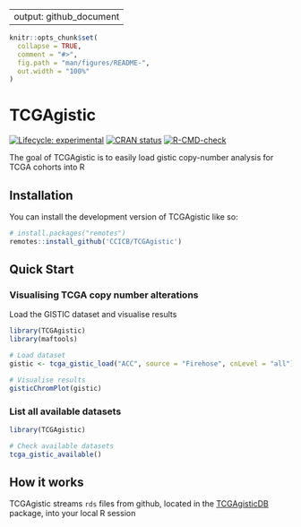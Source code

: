 
---
output: github_document
---

<!-- README.md is generated from README.Rmd. Please edit that file -->

```r
knitr::opts_chunk$set(
  collapse = TRUE,
  comment = "#>",
  fig.path = "man/figures/README-",
  out.width = "100%"
)
```

# TCGAgistic

<!-- badges: start -->
[![Lifecycle: experimental](https://img.shields.io/badge/lifecycle-experimental-orange.svg)](https://lifecycle.r-lib.org/articles/stages.html#experimental)
[![CRAN status](https://www.r-pkg.org/badges/version/TCGAgistic)](https://CRAN.R-project.org/package=TCGAgistic)
[![R-CMD-check](https://github.com/CCICB/TCGAgistic/actions/workflows/R-CMD-check.yaml/badge.svg)](https://github.com/CCICB/TCGAgistic/actions/workflows/R-CMD-check.yaml)
<!-- badges: end -->

The goal of TCGAgistic is to easily load gistic copy-number analysis for TCGA cohorts into R

## Installation

You can install the development version of TCGAgistic like so:

``` r
# install.packages("remotes")
remotes::install_github('CCICB/TCGAgistic')
```

## Quick Start


### Visualising TCGA copy number alterations

Load the GISTIC dataset and visualise results

```r
library(TCGAgistic)
library(maftools)

# Load dataset
gistic <- tcga_gistic_load("ACC", source = "Firehose", cnLevel = "all")

# Visualise results
gisticChromPlot(gistic)
```

### List all available datasets
```r
library(TCGAgistic)

# Check available datasets
tcga_gistic_available()
```


## How it works

TCGAgistic streams `rds` files from github, located in the [TCGAgisticDB](https://github.com/CCICB/TCGAgisticDB) package, into your local R session


